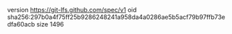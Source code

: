 version https://git-lfs.github.com/spec/v1
oid sha256:297b0a4f75ff25b9286248241a958da4a0286ae5b5acf79b97ffb73edfa60acb
size 1496

